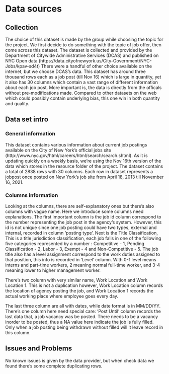 # Data sources

## Collection

The choice of this dataset is made by the group while choosing the topic for the project. We first decide to do something with the topic of job offer, then come across this dataset. The dataset is collected and provided by the Department of Citywide Administrative Services (DCAS) and published on NYC Open data (https://data.cityofnewyork.us/City-Government/NYC-Jobs/kpav-sd4t) There were a handful of other choice available on the internet, but we choose DCAS's data. This dataset has around three thousand rows each as a job post (till Nov 16) which is large in quantity, yet it also has 30 columns which contain a vast range of different information about each job post. More important is, the data is directly from the officals without pre-modifications made. Compared to other datasets on the web which could possibly contain underlying bias, this one win in both quantity and quality.

## Data set intro

### General information

This dataset contains various information about current job postings available on the City of New York’s official jobs site (http://www.nyc.gov/html/careers/html/search/search.shtml). As it is updating quickly on a weekly basis, we're using the Nov 16th version of the data which stores in the resource folder of the project. The dataset contains a total of 2838 rows with 30 columns. Each row in dataset represents a jobpost once posted on New York's job site from April 18, 2013 till November 16, 2021. 

### Columns information

Looking at the columns, there are self-explanatory ones but there's also columns with vague name. Here we introduce some columns need explanations. The first important column is the job id column correspond to the number representing the job post in the agency's system. However, this id is not unique since one job posting could have two types, external and internal, recorded in column 'posting type'. Next is the Title Classification, This is a title jurisdiction classification, each job falls in one of the following five categories represented by a number : Competitive - 1, Pending Classification - 2, Labor - 3, Exempt - 4 and Non-Competitive - 5. The job title also has a level assignment correspond to the work duties assigned to that position, this info is recorded in 'Level' column. With 0-1 level means interns and part-time workers, 2 meaning normal full-time worker, and 3-4 meaning lower to higher management worker. 

There's two column with very similar name, Work Location and Work Location 1. This is not a duplication however, Work Location column records the location of agency posting the job, and Work Location 1 records the actual working place where employee goes every day. 

The last three column are all with dates, while date format is in MM/DD/YY. There's one column here need special care: 'Post Until' column records the last data that, a job vacancy was be posted. There needs to be a vacancy inorder to be posted, thus a NA value here indicate the job is fully filled. Only when a job posting being withdrawn without filled will it leave record in this column.

## Issues and Problems

No known issues is given by the data provider, but when check data we found there's some complete duplicating rows.